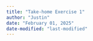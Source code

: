 ```yaml
---
title: "Take-home Exercise 1"
author: "Justin"
date: "February 01, 2025"
date-modified: "last-modified" 
---
```

